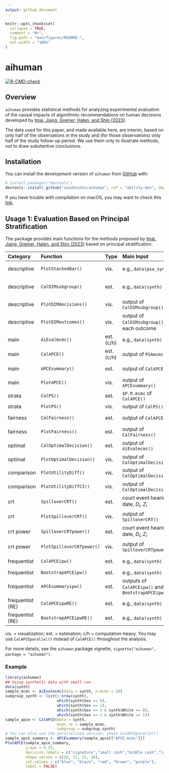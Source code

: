 ```yaml
---
output: github_document
---
```


<!-- README.md is generated from README.Rmd. Please edit that file -->

```r
knitr::opts_chunk$set(
  collapse = TRUE,
  comment = "#>",
  fig.path = "man/figures/README-",
  out.width = "100%"
)
```

# aihuman

<!-- badges: start -->
  [![R-CMD-check](https://github.com/sooahnshin/aihuman/actions/workflows/R-CMD-check.yaml/badge.svg)](https://github.com/sooahnshin/aihuman/actions/workflows/R-CMD-check.yaml)
<!-- badges: end -->

## Overview

`aihuman` provides statistical methods for analyzing experimental evaluation of the causal impacts of algorithmic recommendations on human decisions developed by [Imai, Jiang, Greiner, Halen, and Shin (2023)](https://doi.org/10.1093/jrsssa/qnad010).

The data used for this paper, and made available here, are interim, based on only half of the observations in the study and (for those observations) only half of the study follow-up period.  We use them only to illustrate methods, not to draw substantive conclusions.

## Installation

You can install the development version of `aihuman` from [GitHub](https://github.com/) with:

``` r
# install.packages("devtools")
devtools::install_github("sooahnshin/aihuman", ref = "ability-dev", dependencies = TRUE, build_vignettes = TRUE)
```

If you have trouble with compilation on macOS, you may want to check this [link](https://mac.thecoatlessprofessor.com/macrtools/).

## Usage 1: Evaluation Based on Principal Stratification

The package provides main functions for the methods proposed by [Imai, Jiang, Greiner, Halen, and Shin (2023)](https://doi.org/10.1093/jrsssa/qnad010) based on principal stratification.

| Category | Function | Type | Main Input | Output | Paper | Notes |
|:---------|:---------|:-----|:------|:-------|:------|:------|
|descriptive|`PlotStackedBar()`|vis.|e.g., `data(psa_synth)`           |ggplot    |Fig 1 |dist. of $D_i$|
|descriptive|`CalDIMsubgroup()`   |est.|e.g., `data(synth)`               |dataframe |Sec 2.4|diff-in-means|
|descriptive|`PlotDIMdecisions()` |vis.|output of `CalDIMsubgroup()`      |ggplot    |Fig 2 (left)||
|descriptive|`PlotDIMoutcomes()`  |vis.|output of `CalDIMsubgroup()` for each outcome|ggplot    |Fig 2 (right)||
|main       |`AiEvalmcmc()`          |est.(c/h)|e.g., `data(synth)`          |mcmc      |Sec S5           ||
|main       |`CalAPCE()`          |est.(c/h)|output of `PSAmcmc()`        |list      |Sec 3.4||
|main       |`APCEsummary()`      |est.|output of `CalAPCE()`             |dataframe |Sec 3.4|APCE|
|main       |`PlotAPCE()`         |vis.|output of `APCEsummary()`         |ggplot    |Fig 4||
|strata     |`CalPS()`            |est.|`$P.R.mcmc` of `CalAPCE()`   |dataframe |Eq 6 |$e_r$|
|strata     |`PlotPS()`           |vis.|output of `CalPS()`               |ggplot    |Fig 3||
|fairness   |`CalFairness()`      |est.|output of `CalAPCE()`             |dataframe |Sec 3.6|$\Delta_r(z)$|
|fairness   |`PlotFairness()`     |est.|output of `CalFairness()`         |ggplot    |Fig 5||
|optimal    |`CalOptimalDecision()`|est.|output of `AiEvalmcmc()`            |dataframe |Sec 3.7|$\delta^\ast(\mathbf{x})$|
|optimal    |`PlotOptimalDecision()`|vis.|output of `CalOptimalDecision()`|ggplot    |Fig 6||
|comparison |`PlotUtilityDiff()`  |vis.|output of `CalOptimalDecision()`  |ggplot    |Fig 7|$g_d(\mathbf{x})$|
|comparison |`PlotUtilityDiffCI()`|vis.|output of `CalOptimalDecision()`  |ggplot    |Fig S17||
|crt        |`SpilloverCRT()`|est.|court event hearing date, $D_i$, $Z_i$  |daraframe    |Sec S3.1||
|crt        |`PlotSpilloverCRT()`|vis.|output of `SpilloverCRT()`  |ggplot    |Fig S8||
|crt power  |`SpilloverCRTpower()`|est.|court event hearing date, $D_i$, $Z_i$  |dataframe    |Sec S3.2||
|crt power  |`PlotSpilloverCRTpower()`|vis.|output of `SpilloverCRTpower()`  |ggplot    |Fig S9||
|frequentist |`CalAPCEipw()`|est.| e.g., `data(synth)` |dataframe |Sec S7||
|frequentist |`BootstrapAPCEipw()`|est.| e.g., `data(synth)` |dataframe |||
|frequentist |`APCEsummaryipw()`|est.| outputs of `CalAPCEipw()` and `BootstrapAPCEipw()` |dataframe |||
|frequentist (RE) |`CalAPCEipwRE()`|est.| e.g., `data(synth)` |dataframe |||
|frequentist (RE) |`BootstrapAPCEipwRE()`|est.| e.g., `data(synth)` |dataframe |||

vis. = visualization; est. = estimation; c/h = computation-heavy.
You may use `CalAPCEparallel()` instead of `CalAPCE()` throughout the analysis.

For more details, see the `aihuman` package vignette, `vignette("aihuman", package = "aihuman")`.

### Example

```r
library(aihuman)
## Using synthetic data with small run
data(synth)
sample_mcmc <- AiEvalmcmc(data = synth, n.mcmc = 10)
subgroup_synth <- list(1:nrow(synth),
                       which(synth$Sex == 0),
                       which(synth$Sex == 1),
                       which(synth$Sex == 1 & synth$White == 0),
                       which(synth$Sex == 1 & synth$White == 1))
sample_apce <- CalAPCE(data = synth, 
                       mcmc.re = sample_mcmc, 
                       subgroup = subgroup_synth)
# You can also use the parallelized version: check CalAPCEparallel()
sample_apce_summary <- APCEsummary(sample_apce[["APCE.mcmc"]])
PlotAPCE(sample_apce_summary, 
         y.max = 0.25, 
         decision.labels = c("signature","small cash","middle cash","large cash"), 
         shape.values = c(16, 17, 15, 18), 
         col.values = c("blue", "black", "red", "brown", "purple"), 
         label = FALSE)
```
